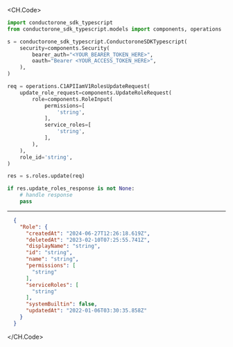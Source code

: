 
<CH.Code>
```python Update.py
import conductorone_sdk_typescript
from conductorone_sdk_typescript.models import components, operations

s = conductorone_sdk_typescript.ConductoroneSDKTypescript(
    security=components.Security(
        bearer_auth="<YOUR_BEARER_TOKEN_HERE>",
        oauth="Bearer <YOUR_ACCESS_TOKEN_HERE>",
    ),
)

req = operations.C1APIIamV1RolesUpdateRequest(
    update_role_request=components.UpdateRoleRequest(
        role=components.RoleInput(
            permissions=[
                'string',
            ],
            service_roles=[
                'string',
            ],
        ),
    ),
    role_id='string',
)

res = s.roles.update(req)

if res.update_roles_response is not None:
    # handle response
    pass
```
---

```json Example Response
  {
    "Role": {
      "createdAt": "2024-06-27T12:26:18.619Z",
      "deletedAt": "2023-02-10T07:25:55.741Z",
      "displayName": "string",
      "id": "string",
      "name": "string",
      "permissions": [
        "string"
      ],
      "serviceRoles": [
        "string"
      ],
      "systemBuiltin": false,
      "updatedAt": "2022-01-06T03:30:35.858Z"
    }
  }
```
</CH.Code>
